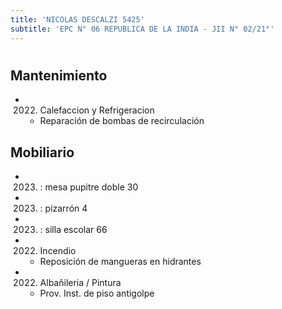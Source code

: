 ```yaml
---
title: 'NICOLAS DESCALZI 5425'
subtitle: 'EPC N° 06 REPUBLICA DE LA INDIA - JII N° 02/21°'
---
```


#


## Mantenimiento

*  (2022) Calefaccion y Refrigeracion 
    + Reparación de bombas de recirculación


## Mobiliario

*  (2023) : mesa pupitre doble 30 

*  (2023) : pizarrón 4 

*  (2023) : silla escolar 66 




*  (2022) Incendio 
    + Reposición de mangueras en hidrantes

*  (2022) Albañileria / Pintura 
    + Prov. Inst.  de piso antigolpe



